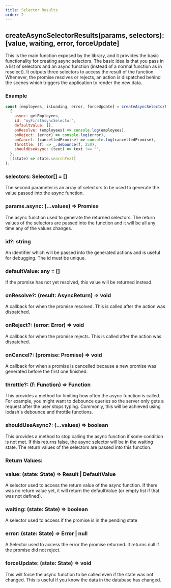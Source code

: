 ```yaml
---
title: Selector Results
order: 2
---
```


## createAsyncSelectorResults(params, selectors): [value, waiting, error, forceUpdate]

This is the main function exposed by the library, and it provides the basic functionality for creating async selectors. The basic idea is that you pass in a list of selectors and an async function (instead of a normal function as in reselect). It outputs three selectors to access the result of the function. Whenever, the promise resolves or rejects, an action is dispatched behind the scenes which triggers the application to render the new data.

### Example

```js
const [employees, isLoading, error, forceUpdate] = createAsyncSelectorResults(
  {
    async: getEmployees,
    id: "myFirstAsyncSelector",
    defaultValue: [],
    onResolve: (employees) => console.log(employees),
    onReject: (error) => console.log(error),
    onCancel: (cancelledPromise) => console.log(cancelledPromise),
    throttle: (f) => _.debounce(f, 250),
    shouldUseAsync: (text) => text !== "",
  },
  [(state) => state.searchText]
);
```

### selectors: Selector[] = []

The second parameter is an array of selectors to be used to generate the value passed into the async function.

### params.async: (...values) => Promise

The async function used to generate the returned selectors. The return values of the selectors are passed into the function and it will be all any time any of the values changes.

### id?: string

An identifier which will be passed into the generated actions and is useful for debugging. The id must be unique.

### defaultValue: any = []

If the promise has not yet resolved, this value will be returned instead.

### onResolve?: (result: AsyncReturn) => void

A callback for when the promise resolved. This is called after the action was dispatched.

### onReject?: (error: Error) => void

A callback for when the promise rejects. This is called after the action was dispatched.

### onCancel?: (promise: Promise) => void

A callback for when a promise is cancelled because a new promise was generated before the first one finished.

### throttle?: (f: Function) => Function

This provides a method for limiting how often the async function is called. For example, you might want to debounce queries so the server only gets a request after the user stops typing. Commonly, this will be achieved using lodash's debounce and throttle functions.

### shouldUseAsync?: (...values) => boolean

This provides a method to stop calling the async function if some condition is not met. If this returns false, the async selector will be in the waiting state. The return values of the selectors are passed into this function.

### Return Values:

### value: (state: State) => Result | DefaultValue

A selector used to access the return value of the async function. If there was no return value yet, it will return the defaultValue (or empty list if that was not defined).

### waiting: (state: State) => boolean

A selector used to access if the promise is in the pending state

### error: (state: State) => Error | null

A Selector used to access the error the promise returned. It returns null if the promise did not reject.

### forceUpdate: (state: State) => void

This will force the async function to be called even if the state was not changed. This is useful if you know the data in the database has changed.
